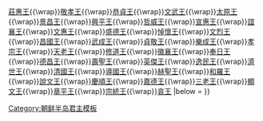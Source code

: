 {{Navbox
| name = 箕子朝鲜君主
| title = [[箕子朝鲜|<span style="color:#FFD700;">'''箕子朝鲜'''</span>]][[箕子朝鲜君主列表|<span style="color:#FFD700;">'''君主'''</span>]]| titlestyle = background:#00008B;color:#FFD700;
| image = 
| list1 = {{nowrap begin}}[[箕子|太祖文聖王]]{{\wrap}}[[莊惠王]]{{\wrap}}[[敬孝王]]{{\wrap}}[[恭貞王]]{{\wrap}}[[文武王 (箕子朝鮮)|文武王]]{{\wrap}}[[太原王 (箕子朝鲜)|太原王]]{{\wrap}}[[景昌王]]{{\wrap}}[[兴平王 (箕子朝鲜)|興平王]]{{\wrap}}[[哲威王]]{{\wrap}}[[宣惠王]]{{\wrap}}[[誼襄王]]{{\wrap}}[[文惠王]]{{\wrap}}[[盛德王]]{{\wrap}}[[悼懷王 (箕子朝鲜)|悼懷王]]{{\wrap}}[[文烈王]]{{\wrap}}[[昌國王]]{{\wrap}}[[武成王 (箕子朝鲜)|武成王]]{{\wrap}}[[貞敬王]]{{\wrap}}[[樂成王 (箕子朝鲜)|樂成王]]{{\wrap}}[[孝宗王]]{{\wrap}}[[天老王]]{{\wrap}}[[修道王]]{{\wrap}}[[徽襄王]]{{\wrap}}[[奉日王]]{{\wrap}}[[德昌王]]{{\wrap}}[[壽聖王]]{{\wrap}}[[英傑王]]{{\wrap}}[[逸民王]]{{\wrap}}[[濟世王]]{{\wrap}}[[清國王]]{{\wrap}}[[導國王]]{{\wrap}}[[赫聖王]]{{\wrap}}[[和羅王]]{{\wrap}}[[說文王]]{{\wrap}}[[慶順王]]{{\wrap}}[[嘉德王]]{{\wrap}}[[三老王]]{{\wrap}}[[顯文王]]{{\wrap}}[[章平王]]{{\wrap}}[[宗統王]]{{\wrap}}[[準王|哀王]]{{nowrap end}}
|below = {{朝鮮半島元首}}
}}<noinclude>

[[Category:朝鲜半岛君主模板]]
</noinclude>